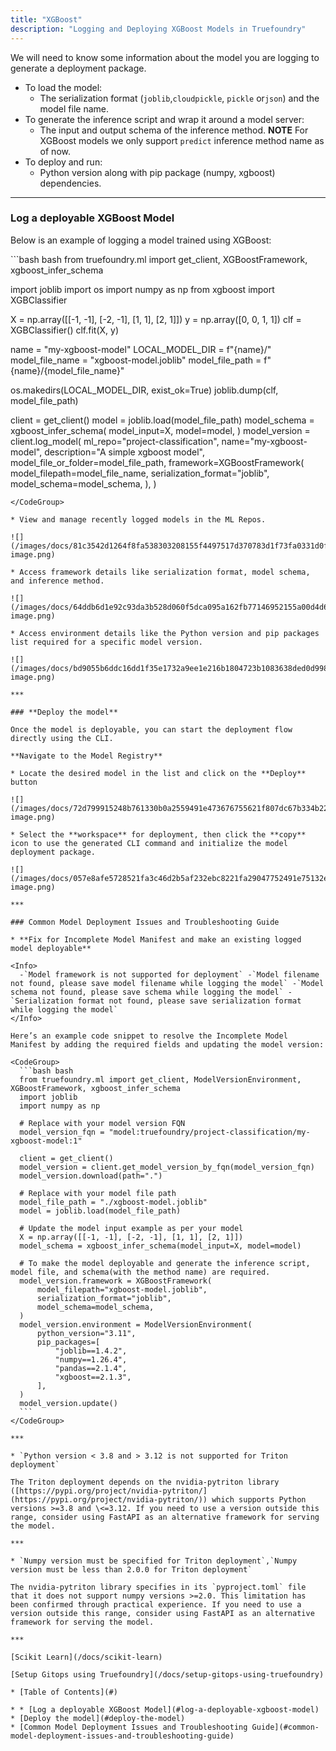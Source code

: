 ```yaml
---
title: "XGBoost"
description: "Logging and Deploying XGBoost Models in Truefoundry"
---
```


We will need to know some information about the model you are logging to generate a deployment package.

* To load the model:
  * The serialization format (`joblib`,`cloudpickle`, `pickle` or`json`) and the model file name.
* To generate the inference script and wrap it around a model server:
  * The input and output schema of the inference method. **NOTE** For XGBoost models we only support `predict` inference method name as of now.
* To deploy and run:
  * Python version along with pip package (numpy, xgboost) dependencies.

***

### **Log a deployable XGBoost Model**

Below is an example of logging a model trained using XGBoost:

<CodeGroup>
  ```bash bash
  from truefoundry.ml import get_client, XGBoostFramework, xgboost_infer_schema

  import joblib
  import os
  import numpy as np
  from xgboost import XGBClassifier

  X = np.array([[-1, -1], [-2, -1], [1, 1], [2, 1]])
  y = np.array([0, 0, 1, 1])
  clf = XGBClassifier()
  clf.fit(X, y)

  name = "my-xgboost-model"
  LOCAL_MODEL_DIR = f"{name}/"
  model_file_name = "xgboost-model.joblib"
  model_file_path = f"{name}/{model_file_name}"

  os.makedirs(LOCAL_MODEL_DIR, exist_ok=True)
  joblib.dump(clf, model_file_path)

  client = get_client()
  model = joblib.load(model_file_path)
  model_schema = xgboost_infer_schema(
      model_input=X, model=model,
  )
  model_version = client.log_model(
      ml_repo="project-classification",
      name="my-xgboost-model",
      description="A simple xgboost model",
      model_file_or_folder=model_file_path,
      framework=XGBoostFramework(
          model_filepath=model_file_name,
          serialization_format="joblib",
          model_schema=model_schema,
      ),
  )
  ```
</CodeGroup>

* View and manage recently logged models in the ML Repos.

![](/images/docs/81c3542d1264f8fa538303208155f4497517d370783d1f73fa0331d0f2c21846-image.png)

* Access framework details like serialization format, model schema, and inference method.

![](/images/docs/64ddb6d1e92c93da3b528d060f5dca095a162fb77146952155a00d4d6946407f-image.png)

* Access environment details like the Python version and pip packages list required for a specific model version.

![](/images/docs/bd9055b6ddc16dd1f35e1732a9ee1e216b1804723b1083638ded0d9983dda171-image.png)

***

### **Deploy the model**

Once the model is deployable, you can start the deployment flow directly using the CLI.

**Navigate to the Model Registry**

* Locate the desired model in the list and click on the **Deploy** button

![](/images/docs/72d799915248b761330b0a2559491e473676755621f807dc67b334b22802bec8-image.png)

* Select the **workspace** for deployment, then click the **copy** icon to use the generated CLI command and initialize the model deployment package.

![](/images/docs/057e8afe5728521fa3c46d2b5af232ebc8221fa29047752491e75132e87e1477-image.png)

***

### Common Model Deployment Issues and Troubleshooting Guide

* **Fix for Incomplete Model Manifest and make an existing logged model deployable**

  <Info>
    -`Model framework is not supported for deployment` -`Model filename not found, please save model filename while logging the model` -`Model schema not found, please save schema while logging the model` -`Serialization format not found, please save serialization format while logging the model`
  </Info>

  Here’s an example code snippet to resolve the Incomplete Model Manifest by adding the required fields and updating the model version:

  <CodeGroup>
    ```bash bash
    from truefoundry.ml import get_client, ModelVersionEnvironment, XGBoostFramework, xgboost_infer_schema
    import joblib
    import numpy as np

    # Replace with your model version FQN
    model_version_fqn = "model:truefoundry/project-classification/my-xgboost-model:1"

    client = get_client()
    model_version = client.get_model_version_by_fqn(model_version_fqn)
    model_version.download(path=".")

    # Replace with your model file path
    model_file_path = "./xgboost-model.joblib"
    model = joblib.load(model_file_path)

    # Update the model input example as per your model
    X = np.array([[-1, -1], [-2, -1], [1, 1], [2, 1]])
    model_schema = xgboost_infer_schema(model_input=X, model=model)

    # To make the model deployable and generate the inference script, model file, and schema(with the method name) are required.
    model_version.framework = XGBoostFramework(
        model_filepath="xgboost-model.joblib",
        serialization_format="joblib",
        model_schema=model_schema,
    )
    model_version.environment = ModelVersionEnvironment(
        python_version="3.11",
        pip_packages=[
            "joblib==1.4.2",
            "numpy==1.26.4",
            "pandas==2.1.4",
            "xgboost==2.1.3",
        ],
    )
    model_version.update()
    ```
  </CodeGroup>

***

* `Python version < 3.8 and > 3.12 is not supported for Triton deployment`

  The Triton deployment depends on the nvidia-pytriton library ([https://pypi.org/project/nvidia-pytriton/](https://pypi.org/project/nvidia-pytriton/)) which supports Python versions >=3.8 and \<=3.12. If you need to use a version outside this range, consider using FastAPI as an alternative framework for serving the model.

***

* `Numpy version must be specified for Triton deployment`,`Numpy version must be less than 2.0.0 for Triton deployment`

  The nvidia-pytriton library specifies in its `pyproject.toml` file that it does not support numpy versions >=2.0. This limitation has been confirmed through practical experience. If you need to use a version outside this range, consider using FastAPI as an alternative framework for serving the model.

***

[Scikit Learn](/docs/scikit-learn)

[Setup Gitops using Truefoundry](/docs/setup-gitops-using-truefoundry)

* [Table of Contents](#)

* * [Log a deployable XGBoost Model](#log-a-deployable-xgboost-model)
  * [Deploy the model](#deploy-the-model)
  * [Common Model Deployment Issues and Troubleshooting Guide](#common-model-deployment-issues-and-troubleshooting-guide)
